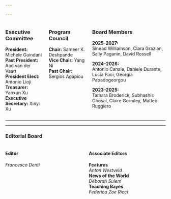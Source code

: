 ```yaml
---

---
```


::: {.columns}
:::: {.column width="50%"}
### Executive Committee

**President:** Michele Guindani  
**Past President:** Aad van der Vaart  
**President Elect:** Antonio Lioji   
**Treasurer:** Yanxun Xu  
**Executive Secretary:** Xinyi Xu  
::::

:::: {.column width="50%"}
### Program Council

**Chair:** Sameer K. Deshpande  
**Vice Chair:** Yang Ni  
**Past Chair:** Sergios Agapiou
::::

:::: {.column width="100%"}
### Board Members

**2025–2027:**  
Sinead Williamson, Clara Grazian, Sally Paganin, David Rossell

**2024–2026:**  
Antonio Canale, Daniele Durante, Lucia Paci, Georgia Papadogeorgou  

**2023–2025:**  
Tamara Broderick, Subhashis Ghosal, Claire Gormley, Matteo Ruggiero  

::::
:::

---

---

### Editorial Board

::: {.columns}
:::: {.column width="50%"}
#### Editor  
*Francesco Denti*  [<i class="bi bi-envelope bi-1x"></i>](mailto:francesco.denti@unipd.it)  
::::

:::: {.column width="50%"}

#### Associate Editors  
**Features**  
*Anton Westveld* [<i class="bi bi-envelope bi-1x"></i>](mailto:anton.westveld@anu.edu.au)  
**News of the World**  
*Déborah Sulem* [<i class="bi bi-envelope bi-1x"></i>](mailto:deborah.sulem@bse.eu)  
**Teaching Bayes**  
*Federica Zoe Ricci* [<i class="bi bi-envelope bi-1x"></i>](mailto:fzricci@uci.edu)  

::::

:::



